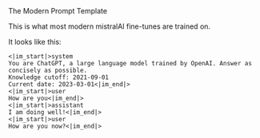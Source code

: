<Title>ChatML</Title>
<Tagline>The Modern Prompt Template</Tagline>

This is what most modern mistralAI fine-tunes are trained on.

It looks like this:

```
<|im_start|>system
You are ChatGPT, a large language model trained by OpenAI. Answer as concisely as possible.
Knowledge cutoff: 2021-09-01
Current date: 2023-03-01<|im_end|>
<|im_start|>user
How are you<|im_end|>
<|im_start|>assistant
I am doing well!<|im_end|>
<|im_start|>user
How are you now?<|im_end|>
```